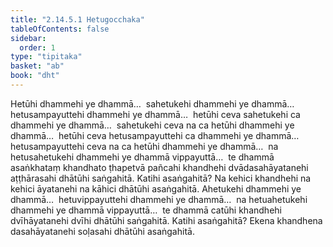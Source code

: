 ```yaml
---
title: "2.14.5.1 Hetugocchaka"
tableOfContents: false
sidebar:
  order: 1
type: "tipitaka"
basket: "ab"
book: "dht"
---
```



<DynamicBreadcrumb />

<Division number="494" book="dht" bookNo="31" page="95">

<Paragraph number="615" book="dht">
Hetūhi dhammehi ye dhammā…  sahetukehi dhammehi ye dhammā…  hetusampayuttehi dhammehi ye dhammā…  hetūhi ceva sahetukehi ca dhammehi ye dhammā…  sahetukehi ceva na ca hetūhi dhammehi ye dhammā…  hetūhi ceva hetusampayuttehi ca dhammehi ye dhammā…  hetusampayuttehi ceva na ca hetūhi dhammehi ye dhammā…  na hetusahetukehi dhammehi ye dhammā vippayuttā…  te dhammā asaṅkhataṃ khandhato ṭhapetvā pañcahi khandhehi dvādasahāyatanehi aṭṭhārasahi dhātūhi saṅgahitā. Katihi asaṅgahitā? Na kehici khandhehi na kehici āyatanehi na kāhici dhātūhi asaṅgahitā.
</Paragraph>

</Division>
<Division number="495" book="dht" bookNo="31" page="95">

<Paragraph number="616" book="dht">
Ahetukehi dhammehi ye dhammā…  hetuvippayuttehi dhammehi ye dhammā…  na hetuahetukehi dhammehi ye dhammā vippayuttā…  te dhammā catūhi khandhehi dvīhāyatanehi dvīhi dhātūhi saṅgahitā. Katihi asaṅgahitā? Ekena khandhena dasahāyatanehi soḷasahi dhātūhi asaṅgahitā.
</Paragraph>
</Division>